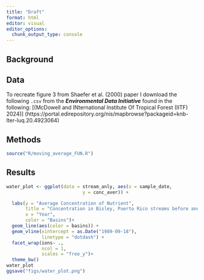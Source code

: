 ```yaml
---
title: "Draft"
format: html
editor: visual
editor_options: 
  chunk_output_type: console
---
```


## Background


## Data

To recreate figure 3 from Shaefer et al. (2000) paper I download the following `.csv` from the ***Environmental Data Initiative*** found in the following: [(McDowell and INternational Institute Of Tropical Forest (IITF) 2024)] (https://portal.edirepository.org/nis/mapbrowse?packageid=knb-lter-luq.20.4923064)



## Methods
```r
source("R/moving_average_FUN.R")
```


## Results

```r
water_plot <- ggplot(data = stream_anly, aes(x = sample_date, 
                            y = conc_aver)) +

  labs(y = "Average Concentration of Nutrient",
       title = "Concentration in Bisley, Puerto Rico streams before and after Hurrican Hugo",
       x = "Year",
       color = "Basins")+
  geom_line(aes(color = basins)) +
  geom_vline(xintercept = as.Date("1989-09-18"),
             linetype = "dotdash") +
  facet_wrap(ions~ .,
             ncol = 1,
             scales = "free_y")+
  theme_bw()
water_plot
ggsave("figs/water_plot.png")
```
